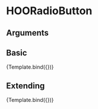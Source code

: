 
<Meta title="Atoms/Input/HOORadioButton" component={HOORadioButton} />

# HOORadioButton


## Arguments

<ArgsTable of={HOORadioButton} />


## Basic
<Canvas>
  <Story 
    name="Basic"
    args = { 
      { label: "My RadioButton" }
    }>
    {Template.bind({})}
  </Story>
</Canvas>

## Extending
<Canvas>
  <Story 
    name="Extending"
    args = { 
     { label: "My RadioButton",
        rootElementAttributes: { style: { backgroundColor: "red" } }}
    }>
    {Template.bind({})}
  </Story>
</Canvas>
